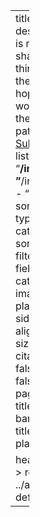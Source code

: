 ---
title: "Blog Posts"
description: |
  This is my blog where I share the stupid things I've done in the<br>
  hope that you won't have to tread the same sorry path.<br>
  [Subscribe via RSS](/blog/index.xml)
listing: 
  contents: 
    - "**/index.qmd"
    - "**/index.markdown"
    - "**/index.md"
  sort: "date desc"
  type: default
  categories: false
  sort-ui: false
  filter-ui: false
  fields: [title, author, categories, date, image]
  image-placeholder: sidebar.jpg
  image-align: right
  page-size: 5
  feed: true
citation: false
toc: false
comments: false
format: 
  html: 
    page-layout: full
title-block-banner: "#FFFFFF"
title-block-style: plain

header-includes: >
  <link rel="stylesheet" href="../assets/listing-default.css">
resources:
  - ../assets/listing-default.css 
---